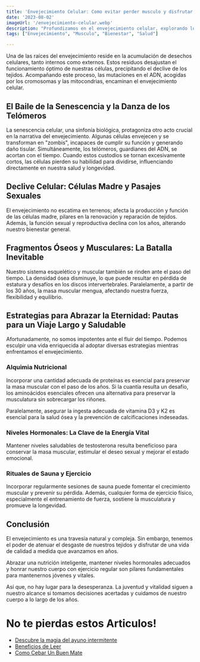 ```yaml
---
title: 'Envejecimiento Celular: Como evitar perder musculo y disfrutar de una mejor calidad de vida'
date: '2023-08-02'
imageUrl: '/envejecimiento-celular.webp'
description: "Profundizamos en el envejecimiento celular, explorando los mecanismos detrás de este proceso inevitable. Descubre cómo comprender mejor este fenómeno puede influir en las decisiones de estilo de vida para una vida más saludable y plena."
tags: ["Envejecimiento", "Musculo", "Bienestar", "Salud"]

---
```


<CustomImage
  src="https://raw.githubusercontent.com/sebiten/posts/main/images/envejecimiento-celular.webp"
  alt="Envejecimiento Celular: Como evitar perder musculo y disfrutar de una mejor calidad de vida"
/>

Una de las raíces del envejecimiento reside en la acumulación de desechos celulares, tanto internos como externos. Estos residuos desajustan el funcionamiento óptimo de nuestras células, precipitando el declive de los tejidos. Acompañando este proceso, las mutaciones en el ADN, acogidas por los cromosomas y las mitocondrias, encaminan el envejecimiento celular.

## El Baile de la Senescencia y la Danza de los Telómeros

La senescencia celular, una sinfonía biológica, protagoniza otro acto crucial en la narrativa del envejecimiento. Algunas células envejecen y se transforman en "zombis", incapaces de cumplir su función y generando daño tisular. Simultáneamente, los telómeros, guardianes del ADN, se acortan con el tiempo. Cuando estos custodios se tornan excesivamente cortos, las células pierden su habilidad para dividirse, influenciando directamente en nuestra salud y longevidad.

## Declive Celular: Células Madre y Pasajes Sexuales

El envejecimiento no escatima en terrenos; afecta la producción y función de las células madre, pilares en la renovación y reparación de tejidos. Además, la función sexual y reproductiva declina con los años, alterando nuestro bienestar general.

## Fragmentos Óseos y Musculares: La Batalla Inevitable

Nuestro sistema esquelético y muscular también se rinden ante el paso del tiempo. La densidad ósea disminuye, lo que puede resultar en pérdida de estatura y desafíos en los discos intervertebrales. Paralelamente, a partir de los 30 años, la masa muscular mengua, afectando nuestra fuerza, flexibilidad y equilibrio.

## Estrategias para Abrazar la Eternidad: Pautas para un Viaje Largo y Saludable

Afortunadamente, no somos impotentes ante el fluir del tiempo. Podemos esculpir una vida enriquecida al adoptar diversas estrategias mientras enfrentamos el envejecimiento.

### Alquimia Nutricional

Incorporar una cantidad adecuada de proteínas es esencial para preservar la masa muscular con el paso de los años. Si la cuantía resulta un desafío, los aminoácidos esenciales ofrecen una alternativa para preservar la musculatura sin sobrecargar los riñones.

Paralelamente, asegurar la ingesta adecuada de vitamina D3 y K2 es esencial para la salud ósea y la prevención de calcificaciones indeseadas.

### Niveles Hormonales: La Clave de la Energía Vital

Mantener niveles saludables de testosterona resulta beneficioso para conservar la masa muscular, estimular el deseo sexual y mejorar el estado emocional.

### Rituales de Sauna y Ejercicio

Incorporar regularmente sesiones de sauna puede fomentar el crecimiento muscular y prevenir su pérdida. Además, cualquier forma de ejercicio físico, especialmente el entrenamiento de fuerza, sostiene la musculatura y promueve la longevidad.


## Conclusión

El envejecimiento es una travesía natural y compleja. Sin embargo, tenemos el poder de atenuar el desgaste de nuestros tejidos y disfrutar de una vida de calidad a medida que avanzamos en años.

Abrazar una nutrición inteligente, mantener niveles hormonales adecuados y honrar nuestro cuerpo con ejercicio regular son pilares fundamentales para mantenernos jóvenes y vitales.

Así que, no hay lugar para la desesperanza. La juventud y vitalidad siguen a nuestro alcance si tomamos decisiones acertadas y cuidamos de nuestro cuerpo a lo largo de los años.


# No te pierdas estos Articulos!

- [Descubre la magia del ayuno intermitente](https://abelardo.blog/posts/ayuno-intermitente)
- [Beneficios de Leer](https://abelardo.blog/posts/beneficios-de-leer) 
- [Como Cebar Un Buen Mate](https://abelardo.blog/posts/como-cebar-un-buen-mate) 